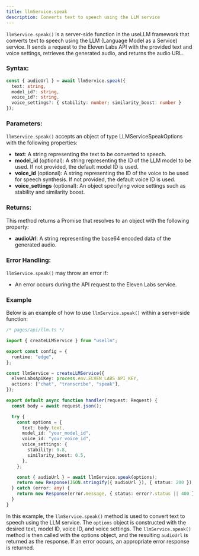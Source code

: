 ```yaml
---
title: llmService.speak
description: Converts text to speech using the LLM service
---
```


`llmService.speak()` is a server-side function in the useLLM framework that converts text to speech using the LLM (Language Model as a Service) service. It sends a request to the Eleven Labs API with the provided text and voice settings, retrieves the generated audio, and returns the audio URL.

### Syntax:

```typescript
const { audioUrl } = await llmService.speak({
  text: string,
  model_id?: string,
  voice_id?: string,
  voice_settings?: { stability: number; similarity_boost: number }
});
```

### Parameters:

`llmService.speak()` accepts an object of type LLMServiceSpeakOptions with the following properties:

- **text**: A string representing the text to be converted to speech.
- **model_id** (optional): A string representing the ID of the LLM model to be used. If not provided, the default model ID is used.
- **voice_id** (optional): A string representing the ID of the voice to be used for speech synthesis. If not provided, the default voice ID is used.
- **voice_settings** (optional): An object specifying voice settings such as stability and similarity boost.

### Returns:

This method returns a Promise that resolves to an object with the following property:

- **audioUrl**: A string representing the base64 encoded data of the generated audio.

### Error Handling:

`llmService.speak()` may throw an error if:

- An error occurs during the API request to the Eleven Labs service.

### Example

Below is an example of how to use `llmService.speak()` within a server-side function:

```typescript
/* pages/api/llm.ts */

import { createLLMService } from "usellm";

export const config = {
  runtime: "edge",
};

const llmService = createLLMService({
  elvenLabsApiKey: process.env.ELVEN_LABS_API_KEY,
  actions: ["chat", "transcribe", "speak"],
});

export default async function handler(request: Request) {
  const body = await request.json();

  try {
    const options = {
      text: body.text,
      model_id: "your_model_id",
      voice_id: "your_voice_id",
      voice_settings: {
        stability: 0.8,
        similarity_boost: 0.5,
      },
    };

    const { audioUrl } = await llmService.speak(options);
    return new Response(JSON.stringify({ audioUrl }), { status: 200 });
  } catch (error: any) {
    return new Response(error.message, { status: error?.status || 400 });
  }
}

```

In this example, the `llmService.speak()` method is used to convert text to speech using the LLM service. The `options` object is constructed with the desired text, model ID, voice ID, and voice settings. The `llmService.speak()` method is then called with the options object, and the resulting `audioUrl` is returned as the response. If an error occurs, an appropriate error response is returned.